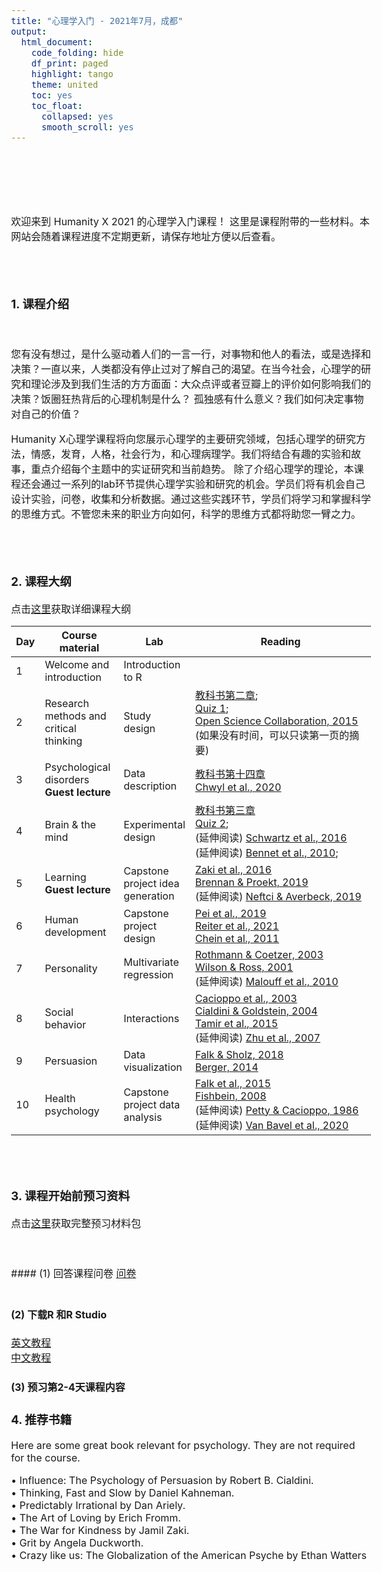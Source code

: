 ```yaml
---
title: "心理学入门 - 2021年7月，成都"
output:
  html_document:
    code_folding: hide
    df_print: paged
    highlight: tango
    theme: united
    toc: yes
    toc_float:
      collapsed: yes
      smooth_scroll: yes
---
```


<style type="text/css">
  body{
  font-size: 12pt;
}
</style>


<br>
<br>
<br>
<br>

欢迎来到 Humanity X 2021 的心理学入门课程！ 这里是课程附带的一些材料。本网站会随着课程进度不定期更新，请保存地址方便以后查看。


<br>
<br>

### 1. 课程介绍
<br>

您有没有想过，是什么驱动着人们的一言一行，对事物和他人的看法，或是选择和决策？一直以来，人类都没有停止过对了解自己的渴望。在当今社会，心理学的研究和理论涉及到我们生活的方方面面：大众点评或者豆瓣上的评价如何影响我们的决策？饭圈狂热背后的心理机制是什么？
孤独感有什么意义？我们如何决定事物对自己的价值？ 

Humanity X心理学课程将向您展示心理学的主要研究领域，包括心理学的研究方法，情感，发育，人格，社会行为，和心理病理学。我们将结合有趣的实验和故事，重点介绍每个主题中的实证研究和当前趋势。 除了介绍心理学的理论，本课程还会通过一系列的lab环节提供心理学实验和研究的机会。学员们将有机会自己设计实验，问卷，收集和分析数据。通过这些实践环节，学员们将学习和掌握科学的思维方式。不管您未来的职业方向如何，科学的思维方式都将助您一臂之力。

<br>
<br>

### 2. 课程大纲

点击[这里](files/syllabus.pdf)获取详细课程大纲

| Day | Course material                        | Lab                              | Reading                                                                                       |
|-----|----------------------------------------|----------------------------------|-----------------------------------------------------------------------------------------------|
| 1   | Welcome and introduction               | Introduction to R                |                                                                                               |
| 2   | Research methods and critical thinking | Study design                     | [教科书第二章](files/readings/quiz1_reading.pdf); <br> [Quiz 1](files/readings/quiz1.pdf);<br>  [Open Science Collaboration, 2015](files/readings/science_reproducibility.pdf) (如果没有时间，可以只读第一页的摘要)        |
| 3   | Psychological disorders     <br> **Guest lecture**            | Data description                 |[教科书第十四章](files/readings/ch14.pdf)<br>[Chwyl et al., 2020](files/readings/3_chwyl.pdf)|
| 4   | Brain & the mind                       | Experimental design              |   [教科书第三章](files/readings/quiz2_reading.pdf)<br>[Quiz 2](files/readings/quiz2.pdf); <br>(延伸阅读) [Schwartz et al., 2016](files/readings/neuroscience_psychology.pdf)<br> (延伸阅读) [Bennet et al., 2010](files/readings/salmon.pdf);                                                                                           |
| 5   | Learning      <br> **Guest lecture**               | Capstone project idea generation | [Zaki et al., 2016](files/readings/5_zaki.pdf)<br>[Brennan & Proekt, 2019](files/readings/5_brennan.pdf)<br> (延伸阅读) [Neftci & Averbeck, 2019](files/readings/5_neftci.pdf)                                                                                              |
| 6   | Human development                            | Capstone project design          | [Pei et al., 2019](files/readings/6_pei.pdf)<br> [Reiter et al., 2021](files/readings/6_reiter.pdf) <br> [Chein et al., 2011](files/readings/6_chein.pdf)|
| 7   | Personality                         | Multivariate regression          |  [Rothmann & Coetzer, 2003](files/readings/7_rothmann.pdf)<br>[Wilson & Ross, 2001](files/readings/7_wilson.pdf)<br>  (延伸阅读) [Malouff et al., 2010](files/readings/7_Malouff.pdf)                                                                                           |
| 8   | Social behavior                             | Interactions                     |  [Cacioppo et al., 2003](files/readings/8_cacioppo.pdf)<br>[Cialdini & Goldstein, 2004](files/readings/8_cialdini.pdf)<br>[Tamir et al., 2015](files/readings/8_tamir.pdf) <br>(延伸阅读) [Zhu et al., 2007](files/readings/8_zhu.pdf)                                                                                      |
| 9   | Persuasion                      | Data visualization               | [Falk & Sholz, 2018](files/readings/9_falk.pdf)<br> [Berger, 2014](files/readings/9_berger.pdf)                                                                                              |
| 10  | Health psychology               | Capstone project data analysis   | [Falk et al., 2015](files/readings/10_falk.pdf) <br>   [Fishbein, 2008](files/readings/10_fishbein.pdf) <br>(延伸阅读) [Petty & Cacioppo, 1986](files/readings/10_petty.pdf) <br>(延伸阅读) [Van Bavel et al., 2020](files/readings/10_bavel.pdf)                                                                                       |

<br>
<br>

### 3. 课程开始前预习资料


点击[这里](files/quizzes/package.pdf)获取完整预习材料包

<br>
<br>
#### (1) 回答课程问卷
[问卷](https://wj.qq.com/s2/8674634/6a3b/)
<br>
<br>

#### (2) 下载R 和R Studio

[英文教程](files/quizzes/r.pdf)<br>
[中文教程](https://zhuanlan.zhihu.com/p/157631204?utm_source=wechat_session&utm_medium=social&s_r=0)
<br>

#### (3) 预习第2-4天课程内容



### 4. 推荐书籍

Here are some great book relevant for psychology. They are not required for the course.

•	Influence: The Psychology of Persuasion by Robert B. Cialdini.<br>
•	Thinking, Fast and Slow by Daniel Kahneman.<br>
•	Predictably Irrational by Dan Ariely.<br>
•	The Art of Loving by Erich Fromm.<br>
•	The War for Kindness by Jamil Zaki.<br>
•	Grit by Angela Duckworth.<br>
• Crazy like us: The Globalization of the American Psyche by Ethan Watters <br>
